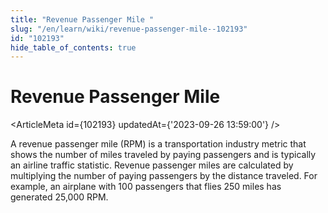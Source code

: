 ```yaml
---
title: "Revenue Passenger Mile "
slug: "/en/learn/wiki/revenue-passenger-mile--102193"
id: "102193"
hide_table_of_contents: true
---
```



# Revenue Passenger Mile 

<ArticleMeta id={102193} updatedAt={'2023-09-26 13:59:00'} />
<div className='border-solid border-b border-t-0 my-4 border-[var(--ifm-color-gray-300)]' />

A revenue passenger mile (RPM) is a transportation industry metric that shows the number of miles traveled by paying passengers and is typically an airline traffic statistic. Revenue passenger miles are calculated by multiplying the number of paying passengers by the distance traveled. For example, an airplane with 100 passengers that flies 250 miles has generated 25,000 RPM.
